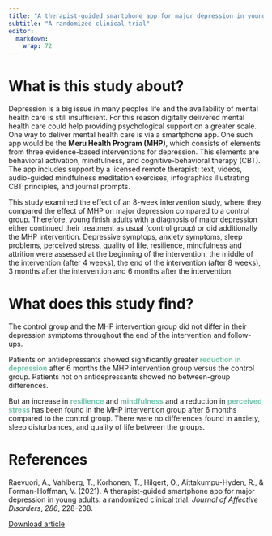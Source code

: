 ```yaml
---
title: "A therapist-guided smartphone app for major depression in young adults:"
subtitle: "A randomized clinical trial"
editor: 
  markdown: 
    wrap: 72
---
```


# What is this study about?

Depression is a big issue in many peoples life and the availability of
mental health care is still insufficient. For this reason digitally
delivered mental health care could help providing psychological support
on a greater scale. One way to deliver mental health care is via a
smartphone app. One such app would be the **Meru Health Program (MHP)**,
which consists of elements from three evidence-based interventions for
depression. This elements are behavioral activation, mindfulness, and
cognitive-behavioral therapy (CBT). The app includes support by a
licensed remote therapist; text, videos, audio-guided mindfulness
meditation exercises, infographics illustrating CBT principles, and
journal prompts.

This study examined the effect of an 8-week intervention study, where
they compared the effect of MHP on major depression compared to a
control group. Therefore, young finish adults with a diagnosis of major
depression either continued their treatment as usual (control group) or
did additionally the MHP intervention. Depressive symptops, anxiety
symptoms, sleep problems, perceived stress, quality of life, resilience,
mindfulness and attrition were assessed at the beginning of the
intervention, the middle of the intervention (after 4 weeks), the end of
the intervention (after 8 weeks), 3 months after the intervention and 6
months after the intervention.

# What does this study find?

The control group and the MHP intervention group did not differ in their
depression symptoms throughout the end of the intervention and
follow-ups.

Patients on antidepressants showed significantly greater [reduction in
depression]{title="d=-0.73, p=0.01"
style="font-weight: bold; color: #78c2ad;"} after 6 months the MHP
intervention group versus the control group. Patients not on
antidepressants showed no between-group differences.

But an increase in [**resilience**]{title="d=0.32,p=0.03"
style="font-weight: bold; color: #78c2ad;"} and
[mindfulness]{title="d=0.57, p=0.002"
style="font-weight: bold; color: #78c2ad;"} and a reduction in
[**perceived stress**]{title="d=-0.52, p=0.008"
style="font-weight: bold; color: #78c2ad;"} has been found in the MHP
intervention group after 6 months compared to the control group. There
were no differences found in anxiety, sleep disturbances, and quality of
life between the groups.

# References

Raevuori, A., Vahlberg, T., Korhonen, T., Hilgert, O., Aittakumpu-Hyden,
R., & Forman-Hoffman, V. (2021). A therapist-guided smartphone app for
major depression in young adults: a randomized clinical trial. *Journal
of Affective Disorders*, *286*, 228-238.

[Download
article](https://www.sciencedirect.com/science/article/pii/S0165032721001178)
